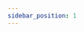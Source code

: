 ```yaml
---
sidebar_position: 1
---
```



<SkillList>
  <div title="生信技能树" items={[
    { name: "测序原理NGS", progress: 5, description: "基本掌握" },
    { name: "R语言", progress: 5, description: "基本掌握" },
    { name: "Linux", progress: 30, description: "基本掌握" },
    { name: "Python", progress: 30, description: "基本掌握" },
  ]} />
</SkillList>